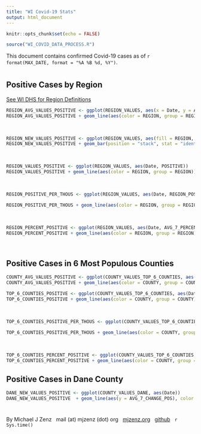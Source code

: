 ```yaml
---
title: "WI Covid-19 Stats"
output: html_document
---
```


```r
knitr::opts_chunk$set(echo = FALSE)
```



```r
source("WI_COVID_DATA_PROCESS.R")
```


This document contains confirmed Covid-19 cases as of `r format(MAX_DATE, format = "%A %B %d, %Y")`.

# {.tabset}

## Positive Cases by Region 
[See WI DHS for Region Definitions](https://www.dhs.wisconsin.gov/aboutdhs/regions.htm)

```r

REGION_AVG_VALUES_POSITIVE <- ggplot(REGION_VALUES, aes(x = Date, y = AVG_7_CHANGE_POS))
REGION_AVG_VALUES_POSITIVE + geom_line(aes(color = REGION, group = REGION)) + labs(y = "", title  = "New  Covid-19 Cases (7-day trailing average)")
```


&nbsp;

```r

REGION_NEW_VALUES_POSITIVE <- ggplot(REGION_VALUES, aes(fill = REGION, x = Date, y = CHANGE_POS))
REGION_NEW_VALUES_POSITIVE + geom_bar(position = "stack", stat = "identity") + labs(y = "", title  = "New Daily Covid-19 Cases")
```


&nbsp;



```r


REGION_VALUES_POSITIVE <- ggplot(REGION_VALUES, aes(Date, POSITIVE))
REGION_VALUES_POSITIVE + geom_line(aes(color = REGION, group = REGION)) + scale_y_log10() + labs(y = "", title  = "Total Covid-19 Cases (Log Scale)")
```


&nbsp;


```r
REGION_POSITIVE_PER_THOUS <- ggplot(REGION_VALUES, aes(Date, REGION_POSITIVE_PER_THOUS))

REGION_POSITIVE_PER_THOUS + geom_line(aes(color = REGION, group = REGION)) +  labs(y = "", title = "Total Covid-19 Cases per 1000 People")
```



&nbsp;


```r
REGION_PERCENT_POSITIVE <- ggplot(REGION_VALUES, aes(Date, AVG_7_PERCENT_POS))
REGION_PERCENT_POSITIVE + geom_line(aes(color = REGION, group = REGION)) + labs(y = "", title = "Prop. Positive Tests (7-day trailing average)") + ylim(0,.25)

```



&nbsp;



## Positive Cases in 6 Most Populous Counties


```r

COUNTY_AVG_VALUES_POSITIVE <- ggplot(COUNTY_VALUES_TOP_6_COUNTIES, aes(x = Date, y = AVG_7_CHANGE_POS))
COUNTY_AVG_VALUES_POSITIVE + geom_line(aes(color = COUNTY, group = COUNTY)) + labs(y = "", title  = "New  Covid-19 Cases (7-day trailing average)")
```




```r


TOP_6_COUNTIES_POSITIVE <- ggplot(COUNTY_VALUES_TOP_6_COUNTIES, aes(Date, POSITIVE))
TOP_6_COUNTIES_POSITIVE + geom_line(aes(color = COUNTY, group = COUNTY)) + scale_y_log10() + labs(y = "", title  = "Total Covid-19 Cases (Log Scale)")
```


&nbsp;


```r
TOP_6_COUNTIES_POSITIVE_PER_THOUS <- ggplot(COUNTY_VALUES_TOP_6_COUNTIES, aes(Date, COUNTY_POSITIVE_PER_THOUS))

TOP_6_COUNTIES_POSITIVE_PER_THOUS + geom_line(aes(color = COUNTY, group = COUNTY)) +  labs(y = "", title = "Total Covid-19 Cases per 1000 People")
```

&nbsp;


```r
TOP_6_COUNTIES_PERCENT_POSITIVE <- ggplot(COUNTY_VALUES_TOP_6_COUNTIES, aes(Date, AVG_7_PERCENT_POS))
TOP_6_COUNTIES_PERCENT_POSITIVE + geom_line(aes(color = COUNTY, group = COUNTY)) + labs(y = "", title = "Prop. Positive Tests (7-day trailing average)") + ylim(0,.30)

```


## Positive Cases in Dane County

```r

DANE_NEW_VALUES_POSITIVE <- ggplot(COUNTY_VALUES_DANE, aes(Date))
DANE_NEW_VALUES_POSITIVE  + geom_line(aes(y = AVG_7_CHANGE_POS), color = "black") + geom_line(aes(y = CHANGE_POS), color = "red") + labs(y = "", title  = "New Daily Covid-19 Cases in Dane County (7-day AVG)") 

```



# {-}
By Michael J Zenz
&nbsp;
mail (at) mjzenz (dot) org
&nbsp;
[mjzenz.org](https://www.mjzenz.org)
&nbsp;
[github](https://github.com/mjzenz/WI-Covid)
&nbsp;
`r Sys.time()`


